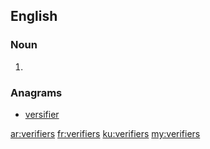 ==English==

===Noun===
{{head|en|plural}}

# {{plural of|verifier|lang=en|nocat=1}}

===Anagrams===
* [[versifier#English|versifier]]

[[ar:verifiers]]
[[fr:verifiers]]
[[ku:verifiers]]
[[my:verifiers]]